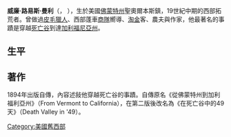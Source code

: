 '''威廉·路易斯·曼利'''（{{lang-en|William Lewis Manly}}，{{bd|1820年|4月6日|1903年|2月5日|catIdx=Manly, William}} ），生於美國[[佛蒙特州|佛蒙特州]]聖奧爾本斯鎮，19世紀中期的西部拓荒者。曾做過[[皮毛|皮毛]][[獵人|獵人]]、西部蓬車[[商隊|商隊]]嚮導、[[淘金|淘金]]客、農夫與作家，他最著名的事蹟是穿越[[死亡谷|死亡谷]]到達[[加利福尼亞州|加利福尼亞州]]。
==生平==
==著作==
1894年出版自傳，內容述敍他穿越死亡谷的事蹟。自傳原名《從佛蒙特州到加利福利亞州》（From Vermont to California），在第二版後改名為《在死亡谷中的49天》（Death Valley in '49）。
{{Authority control}}
{{DEFAULTSORT:Manly, William}}

[[Category:美國舊西部|Category:美國舊西部]]